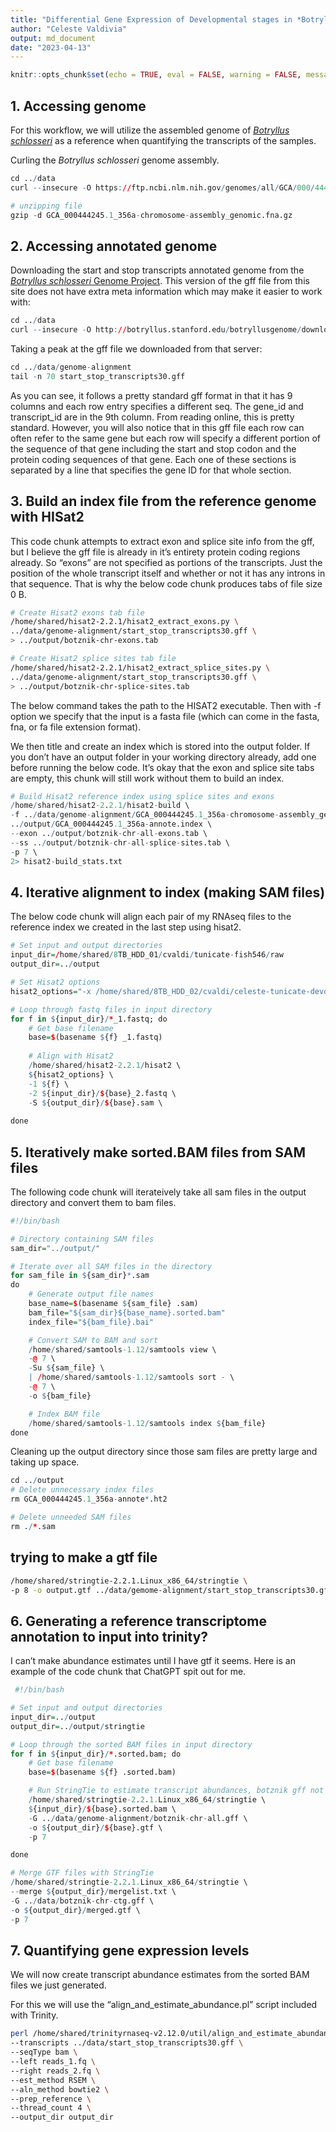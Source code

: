 ```yaml
---
title: "Differential Gene Expression of Developmental stages in *Botrylus schlosseri*"
author: "Celeste Valdivia"
output: md_document
date: "2023-04-13"
---
```


```r
knitr::opts_chunk$set(echo = TRUE, eval = FALSE, warning = FALSE, message = FALSE)
```

## 1. Accessing genome
For this workflow, we will utilize the assembled genome of [*Botryllus schlosseri*](https://elifesciences.org/articles/00569) as a reference when quantifying the transcripts of the samples.

Curling the *Botryllus schlosseri* genome assembly. 
```r
cd ../data
curl --insecure -O https://ftp.ncbi.nlm.nih.gov/genomes/all/GCA/000/444/245/GCA_000444245.1_356a-chromosome-assembly/GCA_000444245.1_356a-chromosome-assembly_genomic.fna.gz

# unzipping file
gzip -d GCA_000444245.1_356a-chromosome-assembly_genomic.fna.gz
```

## 2. Accessing annotated genome
Downloading the start and stop transcripts annotated genome from the [*Botryllus schlosseri* Genome Project](http://botryllus.stanford.edu/botryllusgenome/download/). This version of the gff file from this site does not have extra meta information which may make it easier to work with:
```r
cd ../data
curl --insecure -O http://botryllus.stanford.edu/botryllusgenome/download/start_stop_transcripts30.gff
```

Taking a peak at the gff file we downloaded from that server:
```r
cd ../data/genome-alignment
tail -n 70 start_stop_transcripts30.gff
```
As you can see, it follows a pretty standard gff format in that it has 9 columns and each row entry specifies a different seq. The gene_id and transcript_id are in the 9th column. From reading online, this is pretty standard. However, you will also notice that in this gff file each row can often refer to the same gene but each row will specify a different portion of the sequence of that gene including the start and stop codon and the protein coding sequences of that gene. Each one of these sections is separated by a line that specifies the gene ID for that whole section.


## 3. Build an index file from the reference genome with HISat2

This code chunk attempts to extract exon and splice site info from the gff, but I believe the gff file is already in it's entirety protein coding regions already. So "exons" are not specified as portions of the transcripts. Just the position of the whole transcript itself and whether or not it has any introns in that sequence. That is why the below code chunk produces tabs of file size 0 B.
```bash
# Create Hisat2 exons tab file
/home/shared/hisat2-2.2.1/hisat2_extract_exons.py \
../data/genome-alignment/start_stop_transcripts30.gff \
> ../output/botznik-chr-exons.tab

# Create Hisat2 splice sites tab file
/home/shared/hisat2-2.2.1/hisat2_extract_splice_sites.py \
../data/genome-alignment/start_stop_transcripts30.gff \
> ../output/botznik-chr-splice-sites.tab
```

The below command takes the path to the HISAT2 executable.
Then with -f option we specify that the input is a fasta file (which can come in the fasta, fna, or fa file extension format).

We then title and create an index which is stored into the output folder. If you don't have an output folder in your working directory already, add one before running the below code. It's okay that the exon and splice site tabs are empty, this chunk will still work without them to build an index.
```r
# Build Hisat2 reference index using splice sites and exons
/home/shared/hisat2-2.2.1/hisat2-build \
-f ../data/genome-alignment/GCA_000444245.1_356a-chromosome-assembly_genomic.fna \
../output/GCA_000444245.1_356a-annote.index \
--exon ../output/botznik-chr-all-exons.tab \
--ss ../output/botznik-chr-all-splice-sites.tab \
-p 7 \
2> hisat2-build_stats.txt
```

## 4. Iterative alignment to index (making SAM files)

The below code chunk will align each pair of my RNAseq files to the reference index we created in the last step using hisat2. 

```r
# Set input and output directories
input_dir=/home/shared/8TB_HDD_01/cvaldi/tunicate-fish546/raw
output_dir=../output

# Set Hisat2 options
hisat2_options="-x /home/shared/8TB_HDD_02/cvaldi/celeste-tunicate-devo/output/GCA_000444245.1_356a-annote.index --threads 7"

# Loop through fastq files in input directory
for f in ${input_dir}/*_1.fastq; do
    # Get base filename
    base=$(basename ${f} _1.fastq)
    
    # Align with Hisat2
    /home/shared/hisat2-2.2.1/hisat2 \
    ${hisat2_options} \
    -1 ${f} \
    -2 ${input_dir}/${base}_2.fastq \
    -S ${output_dir}/${base}.sam \
    
done

```


## 5. Iteratively make sorted.BAM files from SAM files 

The following code chunk will iterateively take all sam files in the output directory and convert them to bam files.
```r
#!/bin/bash

# Directory containing SAM files
sam_dir="../output/"

# Iterate over all SAM files in the directory
for sam_file in ${sam_dir}*.sam
do
    # Generate output file names
    base_name=$(basename ${sam_file} .sam)
    bam_file="${sam_dir}${base_name}.sorted.bam"
    index_file="${bam_file}.bai"

    # Convert SAM to BAM and sort
    /home/shared/samtools-1.12/samtools view \
    -@ 7 \
    -Su ${sam_file} \
    | /home/shared/samtools-1.12/samtools sort - \
    -@ 7 \
    -o ${bam_file}

    # Index BAM file
    /home/shared/samtools-1.12/samtools index ${bam_file}
done

```

Cleaning up the output directory since those sam files are pretty large and taking up space.
```r
cd ../output
# Delete unnecessary index files
rm GCA_000444245.1_356a-annote*.ht2

# Delete unneeded SAM files
rm ./*.sam
```

## trying to make a gtf file
```bash
/home/shared/stringtie-2.2.1.Linux_x86_64/stringtie \
-p 8 -o output.gtf ../data/gemome-alignment/start_stop_transcripts30.gff

```


## 6. Generating a reference transcriptome annotation to input into trinity?
I can't make abundance estimates until I have gtf it seems. Here is an example of the code chunk that ChatGPT spit out for me. 

```r
 #!/bin/bash

# Set input and output directories
input_dir=../output
output_dir=../output/stringtie

# Loop through the sorted BAM files in input directory
for f in ${input_dir}/*.sorted.bam; do
    # Get base filename
    base=$(basename ${f} .sorted.bam)

    # Run StringTie to estimate transcript abundances, botznik gff not accepted as a valid reference transcript... :(
    /home/shared/stringtie-2.2.1.Linux_x86_64/stringtie \
    ${input_dir}/${base}.sorted.bam \
    -G ../data/genome-alignment/botznik-chr-all.gff \
    -o ${output_dir}/${base}.gtf \
    -p 7

done

# Merge GTF files with StringTie
/home/shared/stringtie-2.2.1.Linux_x86_64/stringtie \
--merge ${output_dir}/mergelist.txt \
-G ../data/botznik-chr-ctg.gff \
-o ${output_dir}/merged.gtf \
-p 7

```

## 7. Quantifying gene expression levels

We will now create transcript abundance estimates from the sorted BAM files we just generated.

For this we will use the "align_and_estimate_abundance.pl" script included with Trinity.


```bash
perl /home/shared/trinityrnaseq-v2.12.0/util/align_and_estimate_abundance.pl \
--transcripts ../data/start_stop_transcripts30.gff \
--seqType bam \
--left reads_1.fq \
--right reads_2.fq \
--est_method RSEM \
--aln_method bowtie2 \
--prep_reference \
--thread_count 4 \
--output_dir output_dir

```

